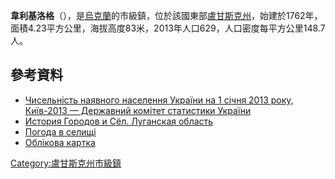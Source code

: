 {{No footnotes|time=2015-09-16T15:28:16+00:00}}
{{coord|48|15|31|N|39|34|11|E|scale:30000|display=title}}

'''韋利基洛格'''（{{lang-uk|Великий Лог}}），是[[烏克蘭|烏克蘭]]的市級鎮，位於該國東部[[盧甘斯克州|盧甘斯克州]]，始建於1762年，面積4.23平方公里，海拔高度83米，2013年人口629，人口密度每平方公里148.7人。

==參考資料==
*[http://database.ukrcensus.gov.ua/PXWEB2007/ukr/publ_new1/index.asp Чисельність наявного населення України на 1 січня 2013 року, Київ-2013 — Державний комітет статистики України]
* [https://web.archive.org/web/20130823025355/http://ukrssr.ru/Luganskaja.obl/Krasnodonskij.rajon/Velikij_Log.html История Городов и Сёл. Луганская область]
* [http://weather.in.ua/ua/lyganskaja/2903 Погода в селищі]
* [http://gska2.rada.gov.ua/pls/z7502/A005?rdat1=27.07.2008&rf7571=17994 Облікова картка]{{dead link|date=2018年5月 |bot=InternetArchiveBot |fix-attempted=yes }}

{{DEFAULTSORT:Великий Лог}}
[[Category:盧甘斯克州市級鎮|Category:盧甘斯克州市級鎮]]


{{Luhansk-geo-stub}}